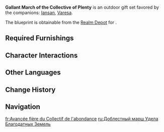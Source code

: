{{Stub|Add load}}
{{Furnishing Infobox
|id             = 350098
|image          = Furnishing Set Gallant March of the Collective of Plenty Display.png
|category       = Outdoor Set
|subcategory    = Gift Set
|quality        = 4
|adeptal_energy = 1200
|load           = 
|description    = A scenic piece inspired by the landscapes of the [[Collective of Plenty]], exuding the tranquil charm of rural life.<br>The people of the Collective of Plenty's lifestyle is defined by farming and fitness, both of which demand resilience and dedication to bear fruit. Perhaps that's why simply being in this setting seems to stir a quiet yet unyielding strength from within...
|mention        = Collective of Plenty
|blueprint      = Realm Depot
}}
'''Gallant March of the Collective of Plenty''' is an outdoor gift set favored by the companions: [[Iansan]], [[Varesa]].

The blueprint is obtainable from the [[Realm Depot]] for {{Item|Realm Currency|24|x=240}}.

==Required Furnishings==
{{Recipe
|type = Gift Set
|yield = 0
|Villa of Plenty: Stow-Pro Storeroom = 1
|Land of Plenty's Sentinel = 1
|Barbell Rack: Heftiest Load = 1
|Portrait of Heroic Might = 1
|Storage 101 = 2
|Courtyard Pillars = 4
|Hut of Plenty: Stopgap Selection = 4
|Hut of Plenty: Permanent Pick = 1
|Land of Plenty's Bounds = 4
|Art of Transport = 4
|May They Find Respite = 2
|sort = Villa of Plenty: Stow-Pro Storeroom;Land of Plenty's Sentinel; Barbell Rack: Heftiest Load;Portrait of Heroic Might;Storage 101;Courtyard Pillars;Hut of Plenty: Stopgap Selection;Hut of Plenty: Permanent Pick;Land of Plenty's Bounds;Art of Transport;May They Find Respite
}}

==Character Interactions==
{{Gift Set Character Interactions
|character_1 = Iansan
|rewards_1   = Primogem*20;Vajrada Amethyst Fragment*1;Mora*20,000
|character_2 = Varesa
|rewards_2   = Primogem*20;Vajrada Amethyst Fragment*1;Mora*20,000
|set         = Gallant March of the Collective of Plenty
}}

==Other Languages==
{{Other Languages
|en       = Gallant March of the Collective of Plenty
|zhs      = 「沃陆之邦」的勇进
|zhs_rm   = 
|zht      = 「沃陸之邦」的勇進
|zht_rm   = 
|zh_tl    = 
|ja       = 「豊穣の邦」の勇ましき行進
|ja_rm    = 
|ja_tl    = 
|ko       = 「비옥한 터전」의 힘찬 전진
|ko_tl    = 
|es       = El valor de la Comunidad de la Feracidad
|es_tl    = The Valor of the Community of Fecundity
|fr       = Avancée fière du Collectif de l'abondance
|fr_tl    = Proud Advance of the {{Lex|Collective of Plenty|fr}}
|ru       = Доблестный марш Удела Благодатных Земель
|ru_tl    = 
|th       = ย่างก้าวกล้าหาญแห่ง "ผองสรรพสิ่ง"
|th_rm    = 
|th_tl    = 
|vi       = Khí Thế Của Cộng Đồng Trù Phú
|vi_tl    = 
|de       = Verwegener Vorstoß des „Kollektivs der Fülle“
|de_tl    = 
|id       = Pawai Gagah Berlimpah Jaya
|id_tl    = Gallant March of the Collective of Plenty
|pt       = Coragem do Coletivo da Fartura
|pt_tl    = 
|tr       = Bereket Kolektifinin Yiğitçe İlerleyişi
|tr_tl    = 
|it       = Marcia valorosa della Comunità dell'Abbondanza
|it_tl    = 
}}

==Change History==
{{Change History|5.5}}

==Navigation==
{{Furnishing Navbox/Sets|type=gift}}

[[fr:Avancée fière du Collectif de l'abondance]]
[[ru:Доблестный марш Удела Благодатных Земель]]